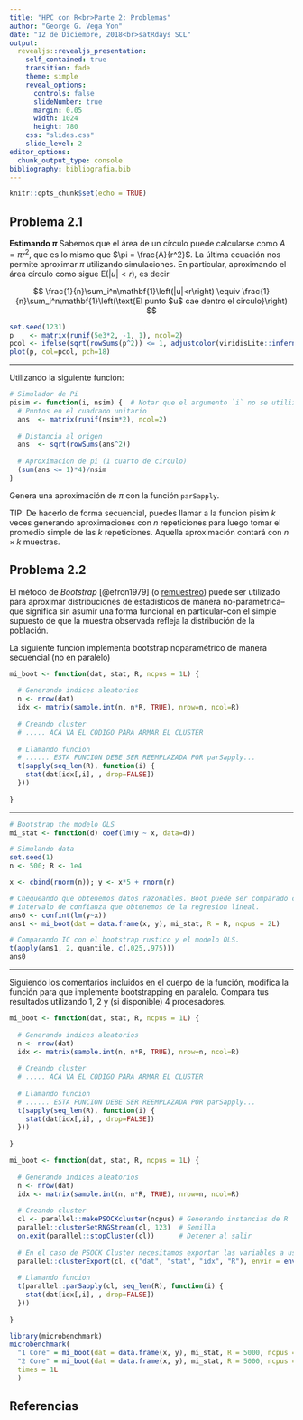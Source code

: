 ```yaml
---
title: "HPC con R<br>Parte 2: Problemas"
author: "George G. Vega Yon"
date: "12 de Diciembre, 2018<br>satRdays SCL"
output:
  revealjs::revealjs_presentation:
    self_contained: true
    transition: fade
    theme: simple
    reveal_options:
      controls: false
      slideNumber: true
      margin: 0.05
      width: 1024
      height: 780
    css: "slides.css"
    slide_level: 2
editor_options: 
  chunk_output_type: console
bibliography: bibliografia.bib
---
```


```r
knitr::opts_chunk$set(echo = TRUE)
```

## Problema 2.1

**Estimando $\pi$** Sabemos que el área de un círculo puede calcularse como
$A = \pi r^2$, que es lo mismo que $\pi = \frac{A}{r^2}$. La última ecuación
nos permite aproximar $\pi$ utilizando simulaciones. En particular, aproximando
el área círculo como sigue $\mbox{E}\left(|u|<r\right)$, es decir

$$
\frac{1}{n}\sum_i^n\mathbf{1}\left(|u|<r\right) \equiv
\frac{1}{n}\sum_i^n\mathbf{1}\left(\text{El punto $u$ cae dentro el circulo}\right)
$$ 

```r
set.seed(1231)
p    <- matrix(runif(5e3*2, -1, 1), ncol=2)
pcol <- ifelse(sqrt(rowSums(p^2)) <= 1, adjustcolor(viridisLite::inferno(5)[4], .5), adjustcolor("gray", .5))
plot(p, col=pcol, pch=18)
```

---

Utilizando la siguiente función:

```r
# Simulador de Pi
pisim <- function(i, nsim) {  # Notar que el argumento `i` no se utiliza en la funcion
  # Puntos en el cuadrado unitario
  ans  <- matrix(runif(nsim*2), ncol=2)
  
  # Distancia al origen
  ans  <- sqrt(rowSums(ans^2))
  
  # Aproximacion de pi (1 cuarto de circulo)
  (sum(ans <= 1)*4)/nsim
}
```

Genera una aproximación de $\pi$ con la función `parSapply`.

TIP: De hacerlo de forma secuencial, puedes llamar a la funcion pisim $k$ veces
generando aproximaciones con $n$ repeticiones para luego tomar el promedio simple
de las $k$ repeticiones. Aquella aproximación contará con $n\times k$ muestras.


## Problema 2.2

El método de *Bootstrap* [@efron1979] (o [remuestreo](https://es.wikipedia.org/wiki/Bootstrapping_(estad%C3%ADstica){target="_blank"})) puede ser utilizado para aproximar
distribuciones de estadísticos de manera no-paramétrica--que significa sin
asumir una forma funcional en particular--con el simple supuesto de que la
muestra observada refleja la distribución de la población.

La siguiente función implementa bootstrap noparamétrico de manera secuencial (no
en paralelo)

```r
mi_boot <- function(dat, stat, R, ncpus = 1L) {
  
  # Generando indices aleatorios
  n <- nrow(dat)
  idx <- matrix(sample.int(n, n*R, TRUE), nrow=n, ncol=R)
 
  # Creando cluster 
  # ..... ACA VA EL CODIGO PARA ARMAR EL CLUSTER
  
  # Llamando funcion
  # ...... ESTA FUNCION DEBE SER REEMPLAZADA POR parSapply...
  t(sapply(seq_len(R), function(i) {
    stat(dat[idx[,i], , drop=FALSE])
  }))
  
}
```

---

```r
# Bootstrap the modelo OLS
mi_stat <- function(d) coef(lm(y ~ x, data=d))

# Simulando data
set.seed(1)
n <- 500; R <- 1e4

x <- cbind(rnorm(n)); y <- x*5 + rnorm(n)

# Chequeando que obtenemos datos razonables. Boot puede ser comparado con el 
# intervalo de confianza que obtenemos de la regresion lineal.
ans0 <- confint(lm(y~x))
ans1 <- mi_boot(dat = data.frame(x, y), mi_stat, R = R, ncpus = 2L)

# Comparando IC con el bootstrap rustico y el modelo OLS.
t(apply(ans1, 2, quantile, c(.025,.975)))
ans0
```

---

Siguiendo los comentarios incluidos en el cuerpo de la función, modifica la función
para que implemente bootstrapping en paralelo. Compara tus resultados utilizando
1, 2 y (si disponible) 4 procesadores.

```r
mi_boot <- function(dat, stat, R, ncpus = 1L) {
  
  # Generando indices aleatorios
  n <- nrow(dat)
  idx <- matrix(sample.int(n, n*R, TRUE), nrow=n, ncol=R)
 
  # Creando cluster 
  # ..... ACA VA EL CODIGO PARA ARMAR EL CLUSTER
  
  # Llamando funcion
  # ...... ESTA FUNCION DEBE SER REEMPLAZADA POR parSapply...
  t(sapply(seq_len(R), function(i) {
    stat(dat[idx[,i], , drop=FALSE])
  }))
  
}
```


```r
mi_boot <- function(dat, stat, R, ncpus = 1L) {
  
  # Generando indices aleatorios
  n <- nrow(dat)
  idx <- matrix(sample.int(n, n*R, TRUE), nrow=n, ncol=R)
 
  # Creando cluster 
  cl <- parallel::makePSOCKcluster(ncpus) # Generando instancias de R
  parallel::clusterSetRNGStream(cl, 123)  # Semilla
  on.exit(parallel::stopCluster(cl))      # Detener al salir
  
  # En el caso de PSOCK Cluster necesitamos exportar las variables a usar
  parallel::clusterExport(cl, c("dat", "stat", "idx", "R"), envir = environment())
  
  # Llamando funcion
  t(parallel::parSapply(cl, seq_len(R), function(i) {
    stat(dat[idx[,i], , drop=FALSE])
  }))
  
}
```

```r
library(microbenchmark)
microbenchmark(
  "1 Core" = mi_boot(dat = data.frame(x, y), mi_stat, R = 5000, ncpus = 1L),
  "2 Core" = mi_boot(dat = data.frame(x, y), mi_stat, R = 5000, ncpus = 2L),
  times = 1L
  )
```


## Referencias
